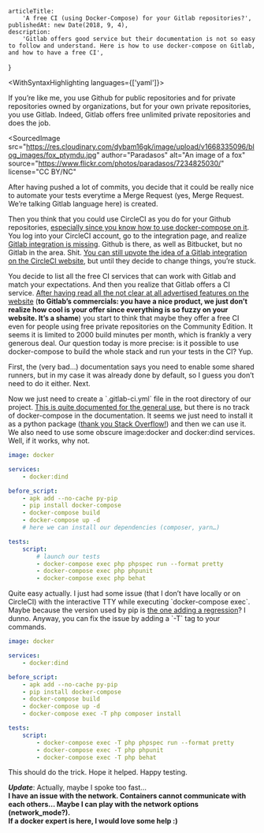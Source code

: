 
<Layout>

    articleTitle:
        'A free CI (using Docker-Compose) for your Gitlab repositories?',
    publishedAt: new Date(2018, 9, 4),
    description:
        'Gitlab offers good service but their documentation is not so easy to follow and understand. Here is how to use docker-compose on Gitlab, and how to have a free CI',
}

<WithSyntaxHighlighting languages={['yaml']}>
<ArticleInfos meta={meta} />

If you’re like me, you use Github for public repositories and for private repositories owned by organizations, but for your own private repositories, you use Gitlab. Indeed, Gitlab offers free unlimited private repositories and does the job.

<SourcedImage
    src="https://res.cloudinary.com/dybam16gk/image/upload/v1668335096/blog_images/fox_ptymdu.jpg"
    author="Paradasos"
    alt="An image of a fox"
    source="https://www.flickr.com/photos/paradasos/7234825030/"
    license="CC BY/NC"
></SourcedImage>

After having pushed a lot of commits, you decide that it could be really nice to automate your tests everytime a Merge Request (yes, Merge Request. We’re talking Gitlab language here) is created.

Then you think that you could use CircleCI as you do for your Github repositories, [especially since you know how to use docker-compose on it](https://medium.com/@einenlum/testing-your-app-with-docker-compose-on-circleci-ffd4cc8e2cfa). You log into your CircleCI account, go to the integration page, and realize [Gitlab integration is missing](https://circleci.com/integrations/). Github is there, as well as Bitbucket, but no Gitlab in the area. Shit. [You can still upvote the idea of a Gitlab integration on the CircleCI website](https://circleci.com/ideas/?idea=CCI-I-248), but until they decide to change things, you’re stuck.

You decide to list all the free CI services that can work with Gitlab and match your expectations. And then you realize that Gitlab offers a CI service. [After having read all the not clear at all advertised features on the website](https://about.gitlab.com/features/gitlab-ci-cd/) (**to Gitlab’s commercials: you have a nice product, we just don’t realize how cool is your offer since everything is so fuzzy on your website. It’s a shame**) you start to think that maybe they offer a free CI even for people using free private repositories on the Community Edition. It seems it is limited to 2000 build minutes per month, which is frankly a very generous deal. Our question today is more precise: is it possible to use docker-compose to build the whole stack and run your tests in the CI? Yup.

First, the (very bad…) documentation says you need to enable some shared runners, but in my case it was already done by default, so I guess you don’t need to do it either. Next.

Now we just need to create a \`.gitlab-ci.yml\` file in the root directory of our project. [This is quite documented for the general use](https://docs.gitlab.com/ce/ci/yaml/), but there is no track of docker-compose in the documentation. It seems we just need to install it as a python package ([thank you Stack Overflow!](https://stackoverflow.com/a/42697808/3524372)) and then we can use it. We also need to use some obscure image:docker and docker:dind services. Well, if it works, why not.

```yaml
image: docker

services:
    - docker:dind

before_script:
    - apk add --no-cache py-pip
    - pip install docker-compose
    - docker-compose build
    - docker-compose up -d
    # here we can install our dependencies (composer, yarn…)

tests:
    script:
        # launch our tests
        - docker-compose exec php phpspec run --format pretty
        - docker-compose exec php phpunit
        - docker-compose exec php behat
```

Quite easy actually. I just had some issue (that I don’t have locally or on CircleCI) with the interactive TTY while executing \`docker-compose exec\`. Maybe because the version used by pip is [the one adding a regression](https://github.com/docker/compose/issues/5696#issue-299103105)? I dunno. Anyway, you can fix the issue by adding a \`-T\` tag to your commands.

```yaml
image: docker

services:
    - docker:dind

before_script:
    - apk add --no-cache py-pip
    - pip install docker-compose
    - docker-compose build
    - docker-compose up -d
    - docker-compose exec -T php composer install

tests:
    script:
        - docker-compose exec -T php phpspec run --format pretty
        - docker-compose exec -T php phpunit
        - docker-compose exec -T php behat
```

This should do the trick. Hope it helped. Happy testing.

**_Update_**: Actually, maybe I spoke too fast…  
**I have an issue with the network. Containers cannot communicate with each others… Maybe I can play with the network options (network_mode?).  
If a docker expert is here, I would love some help :)**

</WithSyntaxHighlighting>

</Layout>
